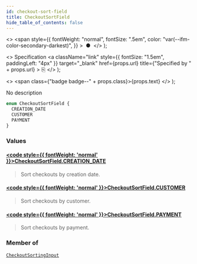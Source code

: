 ```yaml
---
id: checkout-sort-field
title: CheckoutSortField
hide_table_of_contents: false
---
```


  <>
    <span
      style={{
        fontWeight: "normal",
        fontSize: ".5em",
        color: "var(--ifm-color-secondary-darkest)",
      }}
    >
      &nbsp;●&nbsp;
    </span>
  </>
);

  <>
    Specification
    <a
      className="link"
      style={{ fontSize: "1.5em", paddingLeft: "4px" }}
      target="\_blank"
      href={props.url}
      title={"Specified by " + props.url}
    >
      ⎘
    </a>
  </>
);

  <>
    <span class={"badge badge--" + props.class}>{props.text}</span>
  </>
);

No description

```graphql
enum CheckoutSortField {
  CREATION_DATE
  CUSTOMER
  PAYMENT
}
```

### Values

#### [<code style={{ fontWeight: 'normal' }}>CheckoutSortField.<b>CREATION_DATE</b></code>](#)

> Sort checkouts by creation date.

#### [<code style={{ fontWeight: 'normal' }}>CheckoutSortField.<b>CUSTOMER</b></code>](#)

> Sort checkouts by customer.

#### [<code style={{ fontWeight: 'normal' }}>CheckoutSortField.<b>PAYMENT</b></code>](#)

> Sort checkouts by payment.

### Member of

[`CheckoutSortingInput`](../../api-reference/inputs/checkout-sorting-input) <Badge class="secondary" text="input"/>
